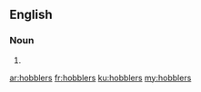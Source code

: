 ==English==

===Noun===
{{head|en|noun plural form}}

# {{plural of|hobbler|lang=en}}

[[ar:hobblers]]
[[fr:hobblers]]
[[ku:hobblers]]
[[my:hobblers]]